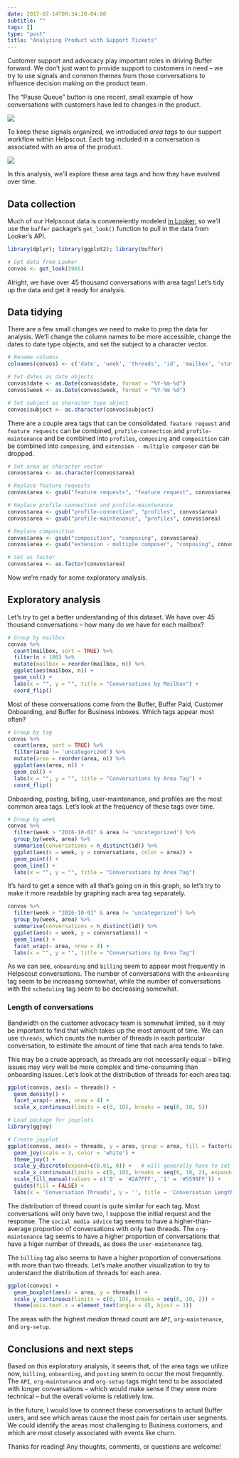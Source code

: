 ```yaml
---
date: 2017-07-14T09:34:20-04:00
subtitle: ""
tags: []
type: "post"
title: "Analyzing Product with Support Tickets"
---
```


Customer support and advocacy play important roles in driving Buffer forward. We don't just want to provide support to customers in need -- we try to use signals and common themes from those conversations to influence decision making on the product team.

The "Pause Queue" button is one recent, small example of how conversations with customers have led to changes in the product.

![](http://i.imgur.com/htQDRr6.png)

To keep these signals organized, we introduced _area tags_ to our support workflow within Helpscout. Each tag included in a conversation is associated with an area of the product.

![](http://i.imgur.com/oVrclFU.png)

In this analysis, we'll explore these area tags and how they have evolved over time.

## Data collection
Much of our Helpscout data is conveneiently modeled [in Looker](https://looker.buffer.com/looks/3965?toggle=dat,vis), so we'll use the `buffer` package's `get_look()` function to pull in the data from Looker's API.

```r
library(dplyr); library(ggplot2); library(buffer)
```

```r
# Get data from Looker
convos <- get_look(3965)
```

Alright, we have over 45 thousand conversations with area tags! Let's tidy up the data and get it ready for analysis.

## Data tidying
There are a few small changes we need to make to prep the data for analysis. We'll change the column names to be more accessible, change the dates to date type objects, and set the subject to a character vector.

```r
# Rename columns
colnames(convos) <- c('date', 'week', 'threads', 'id', 'mailbox', 'status', 'subject', 'type' , 'area')

# Set dates as date objects
convos$date <- as.Date(convos$date, format = "%Y-%m-%d")
convos$week <- as.Date(convos$week, format = "%Y-%m-%d")

# Set subject as character type object
convos$subject <- as.character(convos$subject)
```

There are a couple area tags that can be consolidated. `feature request` and `feature requests` can be combined, `profile-connection` and `profile-maintenance` and be combined into `profiles`, `composing` and `composition` can be combined into `composing`, and `extension - multiple composer` can be dropped.

```r
# Set area as character vector
convos$area <- as.character(convos$area)

# Replace feature requests
convos$area <- gsub("feature requests", "feature request", convos$area)

# Replace profile-connection and profile-maintenance
convos$area <- gsub("profile-connection", "profiles", convos$area)
convos$area <- gsub("profile-maintenance", "profiles", convos$area)

# Replace composition
convos$area <- gsub("composition", "composing", convos$area)
convos$area <- gsub("extension - multiple composer", "composing", convos$area)

# Set as factor
convos$area <- as.factor(convos$area)
```

Now we're ready for some exploratory analysis.

## Exploratory analysis
Let's try to get a better understanding of this dataset. We have over 45 thousand conversations -- how many do we have for each mailbox?

```r
# Group by mailbox
convos %>%
  count(mailbox, sort = TRUE) %>%
  filter(n > 100) %>%
  mutate(mailbox = reorder(mailbox, n)) %>%
  ggplot(aes(mailbox, n)) +
  geom_col() +
  labs(x = "", y = "", title = "Conversations by Mailbox") + 
  coord_flip()
```

Most of these conversations come from the Buffer, Buffer Paid, Customer Onboarding, and Buffer for Business inboxes. Which tags appear most often?

```r
# Group by tag
convos %>%
  count(area, sort = TRUE) %>%
  filter(area != 'uncategorized') %>%
  mutate(area = reorder(area, n)) %>%
  ggplot(aes(area, n)) +
  geom_col() +
  labs(x = "", y = "", title = "Conversations by Area Tag") + 
  coord_flip()
```

Onboarding, posting, billing, user-maintenance, and profiles are the most common area tags. Let's look at the frequency of these tags over time.

```r
# Group by week
convos %>%
  filter(week > "2016-10-01" & area != 'uncategorized') %>%
  group_by(week, area) %>%
  summarise(conversations = n_distinct(id)) %>%
  ggplot(aes(x = week, y = conversations, color = area)) +
  geom_point() + 
  geom_line() +
  labs(x = "", y = "", title = "Conversations by Area Tag")
```

It's hard to get a sence with all that's going on in this graph, so let's try to make it more readable by graphing each area tag separately.

```r
convos %>%
  filter(week > "2016-10-01" & area != 'uncategorized') %>%
  group_by(week, area) %>%
  summarise(conversations = n_distinct(id)) %>%
  ggplot(aes(x = week, y = conversations)) +
  geom_line() +
  facet_wrap(~ area, nrow = 4) +
  labs(x = "", y = "", title = "Conversations by Area Tag")
```

As we can see, `onboarding` and `billing` seem to appear most frequently in Helpscout conversations. The number of conversations with the `onboarding` tag seem to be increasing somewhat, while the number of conversations with the `scheduling` tag seem to be decreasing somewhat. 

### Length of conversations
Bandwidth on the customer advocacy team is somewhat limited, so it may be important to find that which takes up the most amount of time. We can use `threads`, which counts the number of threads in each particular conversation, to estimate the amount of time that each area tends to take.

This may be a crude approach, as threads are not necessarily equal -- billing issues may very well be more complex and time-consuming than onboarding issues. Let's look at the distribution of threads for each area tag.

```r
ggplot(convos, aes(x = threads)) +
  geom_density() +
  facet_wrap(~ area, nrow = 4) +
  scale_x_continuous(limits = c(0, 10), breaks = seq(0, 10, 5))
```

```r
# Load package for joyplots
library(ggjoy)

# Create joyplot
ggplot(convos, aes(x = threads, y = area, group = area, fill = factor(as.integer(convos$area) %% 2))) + 
  geom_joy(scale = 3, color = 'white') + 
  theme_joy() +
  scale_y_discrete(expand=c(0.01, 0)) +   # will generally have to set the `expand` option
  scale_x_continuous(limits = c(0, 10), breaks = seq(0, 10, 2), expand=c(0, 0)) +
  scale_fill_manual(values = c('0' = '#2A7FFF', '1' = '#5599FF')) +
  guides(fill = FALSE) +
  labs(x = 'Conversation Threads', y = '', title = 'Conversation Length by Tag')
```

The distribution of thread count is quite similar for each tag. Most conversations will only have two, I suppose the initial request and the response. The `social media advice` tag seems to have a higher-than-average proportion of conversations with only two threads. The `org-maintenance` tag seems to have a higher proportion of conversations that have a higer number of threads, as does the `user-maintenance` tag.

The `billing` tag also seems to have a higher proportion of conversations with more than two threads. Let's make another visualization to try to understand the distribution of threads for each area.

```r
ggplot(convos) +
  geom_boxplot(aes(x = area, y = threads)) +
  scale_y_continuous(limits = c(0, 10), breaks = seq(0, 10, 2)) +
  theme(axis.text.x = element_text(angle = 45, hjust = 1))
```

The areas with the highest _median_ thread count are `API`, `org-maintenance`, and `org-setup`.

## Conclusions and next steps
Based on this exploratory analysis, it seems that, of the area tags we utilize now, `billing`, `onboarding`, and `posting` seem to occur the most frequently. The `API`, `org-maintenance` and `org-setup` tags might tend to be associated with longer conversations -- which would make sense if they were more technical -- but the overall volume is relatively low.

In the future, I would love to connect these conversations to actual Buffer users, and see which areas cause the most pain for certain user segments. We could identify the areas most challenging to Business customers, and which are most closely associated with events like churn.

Thanks for reading! Any thoughts, comments, or questions are welcome!
